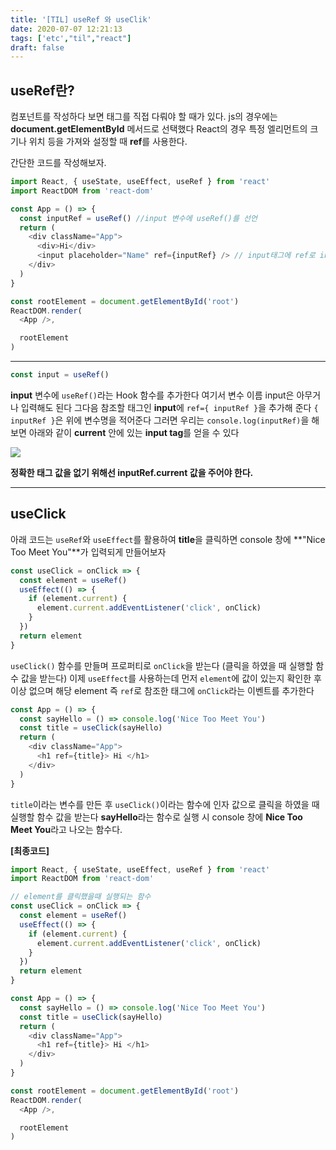 ```yaml
---
title: '[TIL] useRef 와 useClik'
date: 2020-07-07 12:21:13
tags: ['etc',"til","react"]
draft: false
---
```


## useRef란?

컴포넌트를 작성하다 보면 태그를 직접 다뤄야 할 때가 있다. js의 경우에는 **document.getElementById** 메서드로 선택했다 React의 경우 특정 엘리먼트의 크기나 위치 등을 가져와 설정할 때 **ref**를 사용한다.

간단한 코드를 작성해보자.

```javascript
import React, { useState, useEffect, useRef } from 'react'
import ReactDOM from 'react-dom'

const App = () => {
  const inputRef = useRef() //input 변수에 useRef()를 선언
  return (
    <div className="App">
      <div>Hi</div>
      <input placeholder="Name" ref={inputRef} /> // input태그에 ref로 input을 참조
    </div>
  )
}

const rootElement = document.getElementById('root')
ReactDOM.render(
  <App />,

  rootElement
)
```

---

```javascript
const input = useRef()
```

**input** 변수에 `useRef()`라는 Hook 함수를 추가한다 여기서 변수 이름 input은 아무거나 입력해도 된다 그다음 참조할 태그인 **input**에 `ref={ inputRef }`을 추가해 준다 `{ inputRef }`은 위에 변수명을 적어준다 그러면 우리는 `console.log(inputRef)`을 해보면 아래와 같이 **current** 안에 있는 **input tag**를 얻을 수 있다

![](/static/images/react&next/0707TIL.png)

**정확한 태그 값을 없기 위해선 inputRef.current 값을 주어야 한다.**

---

## useClick

아래 코드는 `useRef`와 `useEffect`를 활용하여 **title**을 클릭하면 console 창에 **"Nice Too Meet You"**가 입력되게 만들어보자

```javascript
const useClick = onClick => {
  const element = useRef()
  useEffect(() => {
    if (element.current) {
      element.current.addEventListener('click', onClick)
    }
  })
  return element
}
```

`useClick()` 함수를 만들며 프로퍼티로 `onClick`을 받는다 <span>(클릭을 하였을 때 실행할 함수 값을 받는다)</span> 이제 `useEffect`를 사용하는데 먼저 `element`에 값이 있는지 확인한 후 이상 없으며 해당 element 즉 `ref`로 참조한 태그에 `onClick`라는 이벤트를 추가한다

```javascript
const App = () => {
  const sayHello = () => console.log('Nice Too Meet You')
  const title = useClick(sayHello)
  return (
    <div className="App">
      <h1 ref={title}> Hi </h1>
    </div>
  )
}
```

`title`이라는 변수를 만든 후 `useClick()`이라는 함수에 인자 값으로 클릭을 하였을 때 실행할 함수 값을 받는다 **sayHello**라는 함수로 실행 시 console 창에 **Nice Too Meet You**라고 나오는 함수다.

**[최종코드]**

```javascript
import React, { useState, useEffect, useRef } from 'react'
import ReactDOM from 'react-dom'

// element를 클릭했을때 실행되는 함수
const useClick = onClick => {
  const element = useRef()
  useEffect(() => {
    if (element.current) {
      element.current.addEventListener('click', onClick)
    }
  })
  return element
}

const App = () => {
  const sayHello = () => console.log('Nice Too Meet You')
  const title = useClick(sayHello)
  return (
    <div className="App">
      <h1 ref={title}> Hi </h1>
    </div>
  )
}

const rootElement = document.getElementById('root')
ReactDOM.render(
  <App />,

  rootElement
)
```
